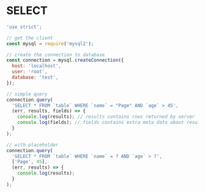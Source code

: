 
# SELECT

<Tabs>
  <TabItem value='index.js' default>

```js
'use strict';

// get the client
const mysql = require('mysql2');

// create the connection to database
const connection = mysql.createConnection({
  host: 'localhost',
  user: 'root',
  database: 'test',
});

// simple query
connection.query(
  'SELECT * FROM `table` WHERE `name` = "Page" AND `age` > 45',
  (err, results, fields) => {
    console.log(results); // results contains rows returned by server
    console.log(fields); // fields contains extra meta data about results, if available
  }
);

// with placeholder
connection.query(
  'SELECT * FROM `table` WHERE `name` = ? AND `age` > ?',
  ['Page', 45],
  (err, results) => {
    console.log(results);
  }
);
```

  </TabItem>
</Tabs>
